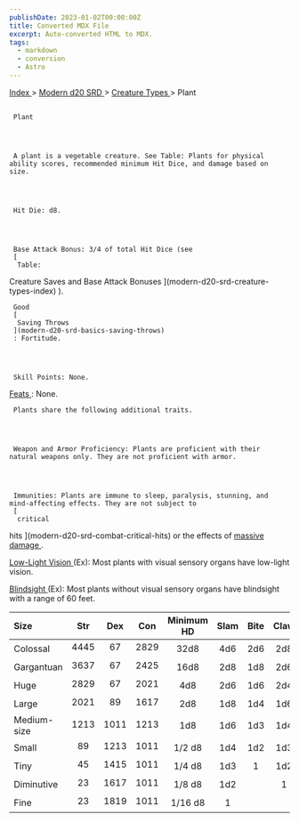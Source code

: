 ```yaml
---
publishDate: 2023-01-02T00:00:00Z
title: Converted MDX File
excerpt: Auto-converted HTML to MDX.
tags:
  - markdown
  - conversion
  - Astro
---
```







[
      Index
     ](-index)
     >
     [
      Modern d20 SRD
     ](modern-d20-srd-index)
     >
     [
      Creature Types
     ](modern-d20-srd-creature-types-index)
     > Plant
    





## 
     Plant
    



     A plant is a vegetable creature. See Table: Plants for physical ability scores, recommended minimum Hit Dice, and damage based on size.
    



     Hit Die: d8.
    



     Base Attack Bonus: 3/4 of total Hit Dice (see
     [
      Table:
  Creature Saves and Base Attack Bonuses
     ](modern-d20-srd-creature-types-index)
     ).
    



     Good
     [
      Saving Throws
     ](modern-d20-srd-basics-saving-throws)
     : Fortitude.
    



     Skill Points: None.
    



[
      Feats
     ](modern-d20-srd-feats-index)
     : None.
    



     Plants share the following additional traits.
    



     Weapon and Armor Proficiency: Plants are proficient with their natural weapons only. They are not proficient with armor.
    



     Immunities: Plants are immune to sleep, paralysis, stunning, and mind-affecting effects. They are not subject to
     [
      critical
  hits
     ](modern-d20-srd-combat-critical-hits)
     or the effects of
     [
      massive
  damage
     ](modern-d20-srd-combat-death-dying-healing)
     .
    



[
      Low-Light
  Vision
     ](modern-d20-srd-special-abilities-low-light-vision)
     (Ex): Most plants with visual sensory organs have low-light vision.
    



[
      Blindsight
     ](modern-d20-srd-special-abilities-blindsight)
     (Ex): Most plants without visual sensory organs have blindsight with a range of 60 feet.
    


| Size | Str | Dex | Con | Minimum HD | Slam | Bite | Claw | Gore |
| :------ | :-----: | :-----: | :-----: | :------------: | :------: | :------: | :------: | ------: |
| Colossal | 4445 | 67 | 2829 | 32d8 | 4d6 | 2d6 | 2d8 | 4d6 |
| Gargantuan | 3637 | 67 | 2425 | 16d8 | 2d8 | 1d8 | 2d6 | 2d8 |
| Huge | 2829 | 67 | 2021 | 4d8 | 2d6 | 1d6 | 2d4 | 2d6 |
| Large | 2021 | 89 | 1617 | 2d8 | 1d8 | 1d4 | 1d6 | 1d8 |
| Medium-size | 1213 | 1011 | 1213 | 1d8 | 1d6 | 1d3 | 1d4 | 1d6 |
| Small | 89 | 1213 | 1011 | 1/2 d8 | 1d4 | 1d2 | 1d3 | 1d4 |
| Tiny | 45 | 1415 | 1011 | 1/4 d8 | 1d3 | 1 | 1d2 | 1d3 |
| Diminutive | 23 | 1617 | 1011 | 1/8 d8 | 1d2 |  | 1 | 1d2 |
| Fine | 23 | 1819 | 1011 | 1/16 d8 | 1 |  |  | 1 |





